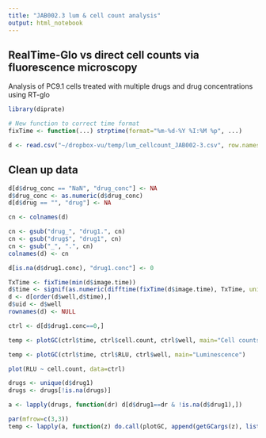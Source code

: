 ```yaml
---
title: "JAB002.3 lum & cell count analysis"
output: html_notebook
---
```


## RealTime-Glo vs direct cell counts via fluorescence microscopy
Analysis of PC9.1 cells treated with multiple drugs and drug concentrations using RT-glo
```r
library(diprate)

# New function to correct time format
fixTime <- function(...) strptime(format="%m-%d-%Y %I:%M %p", ...)

d <- read.csv("~/dropbox-vu/temp/lum_cellcount_JAB002-3.csv", row.names=1)
```

## Clean up data
```r
d[d$drug_conc == "NaN", "drug_conc"] <- NA
d$drug_conc <- as.numeric(d$drug_conc)
d[d$drug == "", "drug"] <- NA

cn <- colnames(d)

cn <- gsub("drug_", "drug1.", cn)
cn <- gsub("drug$", "drug1", cn)
cn <- gsub("_", ".", cn)
colnames(d) <- cn

d[is.na(d$drug1.conc), "drug1.conc"] <- 0

TxTime <- fixTime(min(d$image.time))
d$time <- signif(as.numeric(difftime(fixTime(d$image.time), TxTime, units="hours")),2)
d <- d[order(d$well,d$time),]
d$uid <- d$well
rownames(d) <- NULL
```


```r
ctrl <- d[d$drug1.conc==0,]
```

```r
temp <- plotGC(ctrl$time, ctrl$cell.count, ctrl$well, main="Cell counts")
```

```r
temp <- plotGC(ctrl$time, ctrl$RLU, ctrl$well, main="Luminescence")
```



```r
plot(RLU ~ cell.count, data=ctrl)
```


```r
drugs <- unique(d$drug1)
drugs <- drugs[!is.na(drugs)]

a <- lapply(drugs, function(dr) d[d$drug1==dr & !is.na(d$drug1),])
```


```r
par(mfrow=c(3,3))
temp <- lapply(a, function(z) do.call(plotGC, append(getGCargs(z), list(rep=z$drug1.conc, main=unique(z$drug1)))))
```


